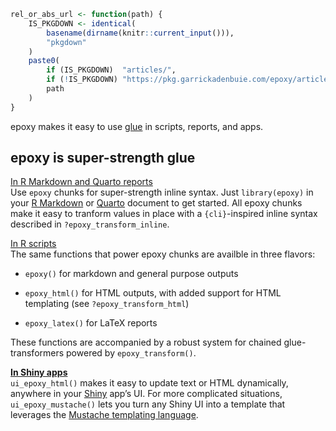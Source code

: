 ```r
rel_or_abs_url <- function(path) {
	IS_PKGDOWN <- identical(
		basename(dirname(knitr::current_input())),
		"pkgdown"
	)
	paste0(
		if (IS_PKGDOWN)  "articles/",
		if (!IS_PKGDOWN) "https://pkg.garrickadenbuie.com/epoxy/articles/",
		path
	)
}
```

[glue]: https://glue.tidyverse.org
[shiny]: https://shiny.posit.co/
[rmarkdown]: https://rmarkdown.rstudio.com
[quarto]: https://quarto.org
[mustache]: https://mustache.github.io
[epoxy-report]: `r rel_or_abs_url("epoxy-report.html")`
[epoxy-script]: `r rel_or_abs_url("epoxy-script.html")`
[epoxy-shiny]: `r rel_or_abs_url("epoxy-shiny.html")`

::: lead
epoxy makes it easy to use [glue] in scripts, reports, and apps.
:::

## epoxy is super-strength glue

[In R Markdown and Quarto reports][epoxy-report] \
Use `epoxy` chunks for super-strength inline syntax.
Just `library(epoxy)`
in your [R Markdown][rmarkdown] or [Quarto][quarto]
document to get started.
All epoxy chunks make it easy to tranform values in place
with a `{cli}`-inspired inline syntax
described in `?epoxy_transform_inline`.

[In R scripts][epoxy-script] \
The same functions that power epoxy chunks are availble in three flavors:

* `epoxy()` for markdown and general purpose outputs

* `epoxy_html()` for HTML outputs, with added support for HTML templating
	(see `?epoxy_transform_html`)

* `epoxy_latex()` for LaTeX reports

These functions are accompanied by
a robust system for chained glue-transformers
powered by `epoxy_transform()`.

**[In Shiny apps][epoxy-shiny]** \
`ui_epoxy_html()` makes it easy to update text or HTML dynamically,
anywhere in your [Shiny][shiny] app's UI.
For more complicated situations,
`ui_epoxy_mustache()` lets you turn any Shiny UI
into a template that leverages the [Mustache templating language][mustache].
